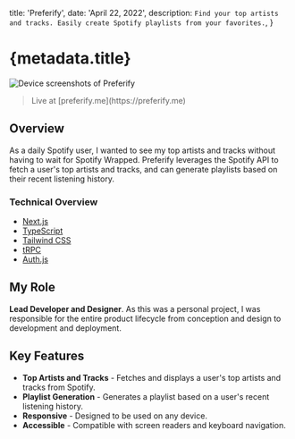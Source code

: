 
  title: 'Preferify',
  date: 'April 22, 2022',
  description: `Find your top artists and tracks. Easily create Spotify playlists from your favorites.`,
}

# {metadata.title}

<div className={cn('mx-0 md:-mx-20')}>
  <Image
    src={Preferify}
    alt='Device screenshots of Preferify'
    priority={true}
  />
</div>

<blockquote
  className={cn('[&_*]:before:content-none [&_*]:after:content-none')}
>
  <Subheading>Live at [preferify.me](https://preferify.me)</Subheading>
</blockquote>

## Overview

As a daily Spotify user, I wanted to see my top artists and tracks without having to wait for Spotify Wrapped. Preferify leverages the Spotify API to fetch a user's top artists and tracks, and can generate playlists based on their recent listening history.

### Technical Overview

- [Next.js](https://nextjs.org)
- [TypeScript](https://www.typescriptlang.org)
- [Tailwind CSS](https://tailwindcss.com)
- [tRPC](https://trpc.io)
- [Auth.js](https://authjs.dev)

## My Role

**Lead Developer and Designer**. As this was a personal project, I was responsible for the entire product lifecycle from conception and design to development and deployment.

## Key Features

- **Top Artists and Tracks** - Fetches and displays a user's top artists and tracks from Spotify.
- **Playlist Generation** - Generates a playlist based on a user's recent listening history.
- **Responsive** - Designed to be used on any device.
- **Accessible** - Compatible with screen readers and keyboard navigation.
